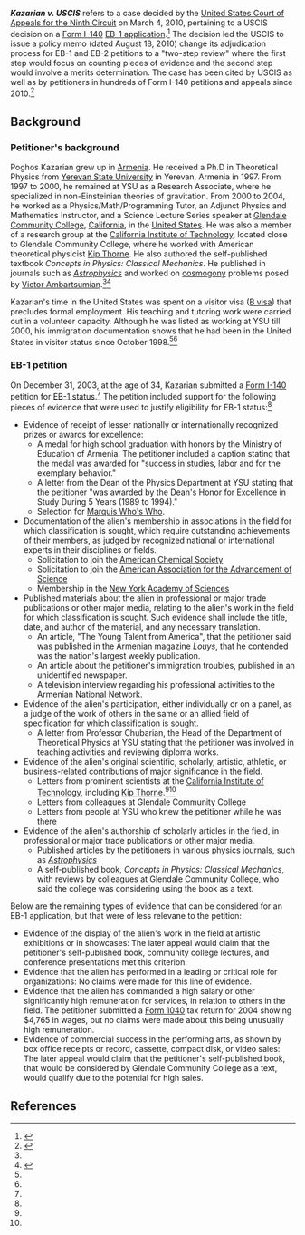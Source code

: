 '''''Kazarian v. USCIS''''' refers to a case decided by the [[United States Court of Appeals for the Ninth Circuit]] on March 4, 2010, pertaining to a USCIS decision on a [[Form I-140]] [[EB-1 visa|EB-1 application]].<ref name=nafsa>{{cite web|url = https://www.nafsa.org/uploadedFiles/kazariandecision.pdf|title = ''Kazarian v. USCIS'' Order and Opinion|publisher = [[United States Court of Appeals for the Ninth Circuit]]|accessdate = December 26, 2016}}</ref> The decision led the USCIS to issue a policy memo (dated August 18, 2010) change its adjudication process for EB-1 and EB-2 petitions to a "two-step review" where the first step would focus on counting pieces of evidence and the second step would involve a merits determination. The case has been cited by USCIS as well as by petitioners in hundreds of Form I-140 petitions and appeals since 2010.<ref>{{Cite web|url = https://search.usa.gov/search?affiliate=uscis-aao&commit=Search&page=1&query=kazarian&utf8=✓|title = AAO Non-Precedent Decision Search for Kazarian|accessdate = December 26, 2016|publisher = [[United States Citizenship and Immigration Services]]}}</ref>

==Background==

=== Petitioner's background ===

Poghos Kazarian grew up in [[Armenia]]. He received a Ph.D in Theoretical Physics from [[Yerevan State University]] in Yerevan, Armenia in 1997. From 1997 to 2000, he remained at YSU as a Research Associate, where he specialized in non-Einsteinian theories of gravitation. From 2000 to 2004, he worked as a Physics/Math/Programming  Tutor,  an  Adjunct  Physics  and  Mathematics Instructor, and a Science Lecture Series speaker at [[Glendale Community College (California)|Glendale Community College]], [[California]], in the [[United States]]. He was also a member of a research group at the [[California Institute of Technology]], located close to Glendale Community College, where he worked with American theoretical physicist [[Kip Thorne]]. He also authored the self-published textbook ''Concepts in Physics: Classical Mechanics''. He published in journals such as ''[[Astrophysics (journal)|Astrophysics]]'' and worked on [[cosmogony]] problems posed by [[Victor Ambartsumian]].<ref name=nafsa/><ref name=aao-decision>{{cite web|url = https://www.uscis.gov/sites/default/files/err/B2%20-%20Aliens%20with%20Extraordinary%20Ability/Decisions_Issued_in_2006/Sep282006_01B2203.pdf|title = WAC 04 064 51500 USCIS Administrative Appeals Office decision on Matter of Kazarian|date = September 28, 2006|accessdate = December 26, 2016|publisher = [[United States Citizenship and Immigration Services]]}}</ref>

Kazarian's time in the United States was spent on a visitor visa ([[B visa]]) that precludes formal employment. His teaching and tutoring work were carried out in a volunteer capacity. Although he was listed as working at YSU till 2000, his immigration documentation shows that he had been in the United States in visitor status since October 1998.<ref name=aao-decision/><ref name=nafsa/>

=== EB-1 petition ===
															   
On December 31, 2003, at the age of 34, Kazarian submitted a [[Form I-140]] petition for [[EB-1 visa|EB-1 status]].<ref name=nafsa/> The petition included support for the following pieces of evidence that were used to justify eligibility for EB-1 status:<ref name=aao-decision/>

* Evidence of receipt of lesser nationally or internationally recognized prizes or awards for excellence: 
** A medal for high school graduation with honors by the Ministry of Education of Armenia. The petitioner included a caption stating that the medal was awarded for "success in studies, labor and for the exemplary behavior."
** A letter from the Dean of the Physics Department at YSU stating that the petitioner "was awarded by the Dean's Honor for Excellence in Study During 5 Years (1989 to 1994)."
** Selection for [[Marquis Who's Who]].
* Documentation of the alien's membership in associations in the field for which classification is sought, which require outstanding achievements of their members, as judged by recognized national or international experts in their disciplines or fields.
** Solicitation to join the [[American Chemical Society]]
** Solicitation to join the [[American Association for the Advancement of Science]]
** Membership in the [[New York Academy of Sciences]]
* Published materials about the alien in professional or major trade publications or other major media, relating to the alien's work in the field for which classification is sought. Such evidence shall include the title, date, and author of the material, and any necessary translation.
** An article, "The Young Talent from America", that the petitioner said was published in the Armenian magazine ''Louys'', that he contended was the nation's largest weekly publication.
** An article about the petitioner's immigration troubles, published in an unidentified newspaper.
** A television interview regarding his professional activities to the Armenian National Network.
* Evidence of the alien's participation, either individually or on a panel, as a judge of the work of others in the same or an allied field of specification for which classification is sought.
** A letter from Professor Chubarian, the Head of the Department of Theoretical Physics at YSU stating that the petitioner was involved in teaching activities and reviewing diploma works.
* Evidence of the alien's original scientific, scholarly, artistic, athletic, or business-related contributions of major significance in the field.
** Letters from prominent scientists at the [[California Institute of Technology]], including [[Kip Thorne]].<ref name=aao-decision/><ref name=nafsa/>
** Letters from colleagues at Glendale Community College
** Letters from people at YSU who knew the petitioner while he was there
* Evidence of the alien's authorship of scholarly articles in the field, in professional or major trade publications or other major media.
** Published articles by the petitioners in various physics journals, such as ''[[Astrophysics (journal)|Astrophysics]]''
** A self-published book, ''Concepts in Physics: Classical Mechanics'', with reviews by colleagues at Glendale Community College, who said the college was considering using the book as a text.

Below are the remaining types of evidence that can be considered for an EB-1 application, but that were of less relevane to the petition:

* Evidence of the display of the alien's work in the field at artistic exhibitions or in showcases: The later appeal would claim that the petitioner's self-published book, community college lectures, and conference presentations met this criterion.
* Evidence that the alien has performed in a leading or critical role for organizations: No claims were made for this line of evidence.
* Evidence that the alien has commanded a high salary or other significantly high remuneration for services, in relation to others in the field. The petitioner submitted a [[Form 1040]] tax return for 2004 showing $4,765 in wages, but no claims were made about this being unusually high remuneration.
* Evidence of commercial success in the performing arts, as shown by box office receipts or record, cassette, compact disk, or video sales: The later appeal would claim that the petitioner's self-published book, that would be considered by Glendale Community College as a text, would qualify due to the potential for high sales.



== References ==

{{Reflist}}


